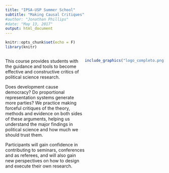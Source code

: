 ```yaml
---
title: "IPSA-USP Summer School"
subtitle: "Making Causal Critiques"
#author: "Jonathan Phillips"
#date: "May 13, 2017"
output: html_document
---
```


<style>
.column-left{
  float: left;
  width: 50%;
  text-align: left;
}
.column-right{
  float: right;
  width: 50%;
  text-align: right;
}
</style>

```r
knitr::opts_chunk$set(echo = F)
library(knitr)
```

<div class="column-left">
This course provides students with the guidance and tools to become effective and constructive critics of political science research. 

Does development cause democracy? Do proportional representation systems generate more parties? We practice making forceful critiques of the theory, methods and evidence on both sides of these arguments, helping us understand the major findings in political science and how much we should trust them.

Participants will gain confidence in contributing to seminars, conferences and as referees, and will also gain new perspectives on how to design and execute their own research.
</div>


<div class="column-right">
```r
include_graphics("logo_completo.png")
```
</div>


